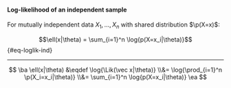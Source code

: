 :::{#thm-loglik-iid}

#### Log-likelihood of an independent sample

For mutually independent data $X_1, ..., X_n$ 
with shared distribution $\p(X=x)$:

$$\ell(x|\theta) = \sum_{i=1}^n \log{p(X=x_i|\theta)}$$ {#eq-loglik-ind}
:::

---

:::{.proof}
$$
\ba
\ell(x|\theta) 
&\eqdef \log{\Lik(\vec x|\theta)}
\\&= \log{\prod_{i=1}^n \p(X_i=x_i|\theta)}
\\&= \sum_{i=1}^n \log{p(X=x_i|\theta)}
\ea
$$
:::

